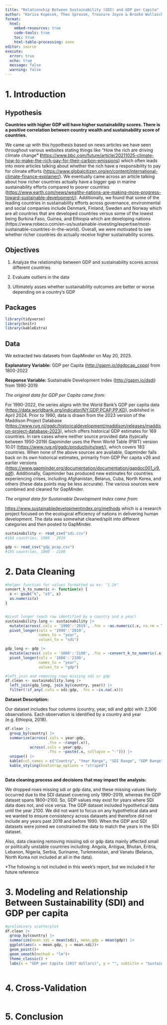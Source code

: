 ```yaml
---
title: "Relationship Between Sustainability (SDI) and GDP per Capita"
author: "Karisa Kopecek, Theo Sprouse, Treasure Joyce & Brooke Wallasch"
format: 
  html:
    embed-resources: true
    code-tools: true
    toc: true
    html-table-processing: none
editor: source
execute: 
  error: true
  echo: true
  message: false
  warning: false
---
```


# 1. Introduction

## Hypothesis

**Countries with higher GDP will have higher sustainability scores. There is a positive correlation between country wealth and sustainability score of countries.**

We came up with this hypothesis based on news articles we have seen throughout various websites stating things like "How the rich are driving climate change**" (**<https://www.bbc.com/future/article/20211025-climate-how-to-make-the-rich-pay-for-their-carbon-emissions>) which often leads into more articles talking about whether the rich have a responsibility to pay for climate efforts (<https://www.globalcitizen.org/en/content/international-climate-finance-explainer/>). We eventually came across an article talking about how richer countries actually have a bigger gap in marine sustainability efforts compared to poorer countries (<https://www.earth.com/news/wealthy-nations-are-making-more-progress-toward-sustainable-development/>). Additionally, we found that some of the leading countries in sustainability efforts across governance, environmental and social companies include Denmark, Finland, Sweden and Norway which are all countries that are developed countries versus some of the lowest being Burkina Faso, Guinea, and Ethiopia which are developing nations (https://www.robeco.com/en-us/sustainable-investing/expertise/most-sustainable-countries-in-the-world). Overall, we were motivated to see whether richer countries do actually receive higher sustainability scores.

## Objectives

1.  Analyze the relationship between GDP and sustainability scores across different countries

2.  Evaluate outliers in the data

3.  Ultimately asses whether sustainability outcomes are better or worse depending on a country's GDP

## Packages

```r
library(tidyverse)
library(knitr)
library(kableExtra)
```

## Data

We extracted two datasets from GapMinder on May 20, 2025.

**Explanatory Variable:** GDP per Capita (<http://gapm.io/dgdpcap_cppp>) from 1800-2022

**Response Variable:** Sustainable Development Index (<http://gapm.io/dsdi>) from 1990-2019

*The original data for GDP per Capita came from:*

For 1990-2022, the series aligns with the World Bank’s GDP per capita data (<https://data.worldbank.org/indicator/NY.GDP.PCAP.PP.KD>), published in April 2024. Prior to 1990, data is drawn from the 2023 version of the Maddison Project Database (<https://www.rug.nl/ggdc/historicaldevelopment/maddison/releases/maddison-project-database-2023>), which offers historical GDP estimates for 169 countries. In rare cases where neither source provided data (typically between 1950-2019) Gapminder uses the Penn World Table (PWT) version 10.01 (<https://www.rug.nl/ggdc/productivity/pwt/>), which covers 183 countries. When none of the above sources are available, Gapminder falls back on its own historical estimates, primarily from GDP Per capita v26 and earlier versions (<https://www.gapminder.org/documentation/documentation/gapdoc001_v9.pdf>). Additionally, Gapminder has produced new estimates for countries experiencing crises, including Afghanistan, Belarus, Cuba, North Korea, and others (these data points may be less accurate). The various sources were combined and cleaned for GapMinder.

*The original data for Sustainable Development Index came from:*

<https://www.sustainabledevelopmentindex.org/methods> which is a research project focused on the ecological efficiency of nations in delivering human development. The data was somewhat cleaned/split into different categories and then posted to GapMinder.

```r
sustainability <- read_csv("sdi.csv")
#164 countries, 1990 - 2019

gdp <- read_csv("gdp_pcap.csv")
#195 countries, 1800 - 2100
```

# 2. Data Cleaning

```r
#helper function for values formatted as ex: "1.1k"
convert_k_to_numeric <- function(x) {
  x <- gsub("k", "e3", x)
  as.numeric(x)
}


#pivot longer (each row identified by a country and a year)
sustainability.long <- sustainability |> 
  mutate(across(.cols = '1990':'2019', .fns = ~as.numeric(.x, na.rm = TRUE))) |> 
  pivot_longer(cols = '1990':'2019', 
               names_to = "year", 
               values_to = "sdi")

gdp_long <- gdp |> 
  mutate(across(.cols = '1800':'2100', .fns = ~convert_k_to_numeric(.x))) |> 
  pivot_longer(cols = '1800':'2100', 
               names_to = "year", 
               values_to = "gdp")

#left_join and removing rows missing sdi or gdp
df.clean <- sustainability.long |> 
  left_join(gdp_long, join_by(country, year)) |> 
  filter(!if_any(.cols = sdi:gdp, .fns = ~is.na(.x))) 
```

**Dataset Description:**

Our dataset includes four columns (country, year, sdi and gdp) with 2,306 observations. Each observation is identified by a country and year (e.g. Ethiopia, 2018).

```r
df.clean |> 
  group_by(country) |> 
  summarize(across(.cols = year:gdp, 
                   .fns = ~range(.x)), 
           across(.cols = year:gdp, 
                   .fns = ~paste(.x, collapse = "-"))) |> 
  unique() |> 
  kable(col.names = c("Country", "Year Range", "SDI Range", "GDP Range")) |> 
  kable_styling(bootstrap_options = "striped")
  
```

**Data cleaning process and decisions that may impact the analysis:**

We dropped rows missing sdi or gdp data, and these missing values likely occurred due to the SDI dataset covering only 1990–2019, whereas the GDP dataset spans 1800–2100. So, GDP values may exist for years where SDI data does not, and vice versa. The GDP dataset included hypothetical data until the year 2100. We did not want to focus on any hypothetical data and we wanted to ensure consistency across datasets and therefore did not include any years past 2019 and before 1990. When the GDP and SDI datasets were joined we constrained the data to match the years in the SDI dataset.

Also, data cleaning removing missing sdi or gdp data mainly affected small or politically unstable countries including: Angola, Antigua, Bhutan, Eritria, Lebanon, Nigeria, Serbia, Suriname, Turkmenistan, and Vanatu (Belarus, North Korea not included at all in the data).

\*The following is not included in this week's report, but we included it for future reference

# 3. Modeling and Relationship Between Sustainability (SDI) and GDP per capita

```r
#preliminary scatterplot
df.clean |> 
  group_by(country) |> 
  summarize(mean.sdi = mean(sdi), mean.gdp = mean(gdp)) |> 
  ggplot(aes(x = mean.gdp, y = mean.sdi))+
  geom_point()+
  geom_smooth(method = "lm")+
  theme_classic() +
  labs(x = "GDP per Capita (2017 dollars)", y = "", subtitle = "Sustainable Development Index (SDI)", title = "Relationship between GDP per capita and Sustainability (SDI) \n from 1990 to 2019")
  
```

# 4. Cross-Validation

```r

```

# 5. Conclusion

```r

```
